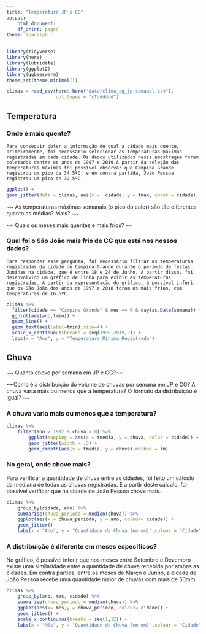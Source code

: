 ```yaml
---
title: "Temperatura JP x CG"
output:
    html_document:
    df_print: paged
theme: spacelab
---
```


```r
library(tidyverse)
library(here)
library(lubridate)
library(ggplot2)
library(ggbeeswarm)
theme_set(theme_minimal())
```

```r
climas = read_csv(here::here("data/clima_cg_jp-semanal.csv"), 
                  col_types = "cTdddddd")
```

## Temperatura

### Onde é mais quente?

    Para conseguir obter a informação de qual a cidade mais quente, primeiramente, foi necessário selecionar as temperaturas máximas registradas em cada cidade. Os dados utilizados nessa amostragem foram coletados dentre os anos de 1987 e 2019.A partir da seleção das temperaturas máximas foi possível observar que Campina Grande registrou um pico de 34.5ºC, e em contra partida, João Pessoa registrou um pico de 32.5ºC.

```r
ggplot() +
geom_jitter(data = climas, aes(x =  cidade, y = tmax, color = cidade), width = .3)
```

~~ As temperaturas máximas semanais (o pico do calor) são tão diferentes quanto as médias? Mais?  ~~


~~ Quais os meses mais quentes e mais frios? ~~


### Qual foi o São João  mais frio de CG que está nos nossos dados?

    Para responder essa pergunta, foi necessário filtrar as temperaturas registradas da cidade de Campina Grande durante o período de festas Juninas na cidade, que é entre 18 e 24 de Junho. A partir disso, foi desenvolvido um gráfico de linha para exibir as temperaturas registradas. A partir da representação do gráfico, é possível inferir que os São João dos anos de 1997 e 2018 foram os mais frios, com temperaturas de 16.6ºC.

```r
climas %>%
  filter(cidade == "Campina Grande" & mes == 6 & day(as.Date(semana)) >= 18 & day(as.Date(semana)) <=24) %>%
  ggplot(aes(ano,tmin)) + 
  geom_line() +
  geom_text(aes(label=tmin),size=4) +
  scale_x_continuous(breaks = seq(1990,2019,2)) +
  labs(x = "Ano", y = "Temperatura Mínima Registrada")
```

## Chuva

~~ Quanto chove por semana em JP e CG?~~


~~Como é a distribuição do volume de chuvas por semana em JP e CG? A chuva varia mais ou menos que a temperatura? O formato da distribuição é igual? ~~

### A chuva varia mais ou menos que a temperatura?
```r
climas %>%
    filter(ano > 1992 & chuva > 0) %>%
        ggplot(mapping = aes(x = tmedia, y = chuva, color = cidade)) +
        geom_jitter(width = .3) +
        geom_smooth(aes(x = tmedia, y = chuva),method = lm)

```

### No geral, onde chove mais?
Para verificar a quantidade de chuva entre as cidades, foi feito um cálculo da mediana de todas as chuvas registradas. E a partir deste cálculo, foi possível verificar que na cidade de João Pessoa chove mais.

```r
climas %>%
    group_by(cidade, ano) %>%
    summarise(chuva_periodo = median(chuva)) %>%
    ggplot(aes(x = chuva_periodo, y = ano, colour= cidade)) + 
    geom_jitter()
    labs(x = "Ano", y = "Quantidade de Chuva (em mm)",colour = "Cidade")
```


### A distribuição é diferente em meses específicos? 

No gráfico, é possível inferir que nos meses entre Setembro e Dezembro existe uma similaridade entre a quantidade de chuva recebida por ambas as cidades. Em contra partida, entre os meses de Março e Junho, a cidade de João Pessoa recebe uma quantidade maior de chuvas com mais de 50mm.

```r
climas %>%
    group_by(ano, mes, cidade) %>%
    summarise(chuva_periodo = median(chuva)) %>%
    ggplot(aes(x= mes,y = chuva_periodo, colour= cidade)) + 
    geom_jitter() +
    scale_x_continuous(breaks = seq(1,12)) +
    labs(x = "Mês", y = "Quantidade de Chuva (em mm)",colour = "Cidade")
```
